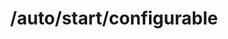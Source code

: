 ---
title: "/auto/start/configurable"
description: "Start a Simli session with body parameters (as opposed to using agent ID + session token)"
openapi: "POST /auto/start/configurable"
---